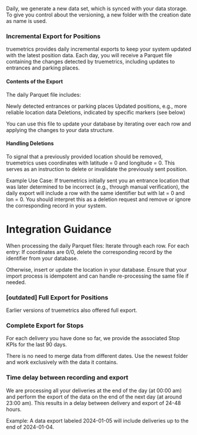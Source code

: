 Daily, we generate a new data set, which is synced with your data storage. To give you control about the versioning, a new folder with the creation date as name is used.

### Incremental Export for Positions
truemetrics provides daily incremental exports to keep your system updated with the latest position data. Each day, you will receive a Parquet file containing the changes detected by truemetrics, including updates to entrances and parking places.

#### Contents of the Export
The daily Parquet file includes:

Newly detected entrances or parking places
Updated positions, e.g., more reliable location data
Deletions, indicated by specific markers (see below)

You can use this file to update your database by iterating over each row and applying the changes to your data structure.

#### Handling Deletions
To signal that a previously provided location should be removed, truemetrics uses coordinates with latitude = 0 and longitude = 0. This serves as an instruction to delete or invalidate the previously sent position.

Example Use Case:
If truemetrics initially sent you an entrance location that was later determined to be incorrect (e.g., through manual verification), the daily export will include a row with the same identifier but with lat = 0 and lon = 0.
You should interpret this as a deletion request and remove or ignore the corresponding record in your system.

# Integration Guidance
When processing the daily Parquet files:
Iterate through each row.
For each entry:
If coordinates are 0/0, delete the corresponding record by the identifier from your database.

Otherwise, insert or update the location in your database.
Ensure that your import process is idempotent and can handle re-processing the same file if needed.

### [outdated]  Full Export for Positions

Earlier versions of truemetrics also offered full export.

###  Complete Export for Stops
For each delivery you have done so far, we provide the associated Stop KPIs for the last 90 days.

<Note> There is no need to merge data from different dates. Use the newest folder and work exclusively with the data it contains. </Note>

### Time delay between recording and export
We are processing all your deliveries at the end of the day (at 00:00 am) and perform the export of the data on the end of the next day (at around 23:00 am). This results in a delay between delivery and export of 24-48 hours. 

Example: A data export labeled 2024-01-05 will include deliveries up to the end of 2024-01-04.
